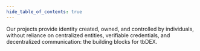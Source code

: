 ```yaml
---
hide_table_of_contents: true
---
```



Our projects provide <TooltipWrapper trigger="decentralized identity">identity created, owned, and controlled by individuals, without reliance on centralized entities</TooltipWrapper>, verifiable credentials, and decentralized communication: the building blocks for tbDEX.
